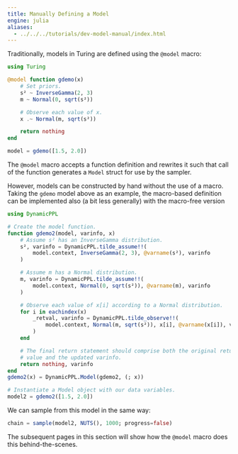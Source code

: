 ```yaml
---
title: Manually Defining a Model
engine: julia
aliases:
  - ../../../tutorials/dev-model-manual/index.html
---
```


Traditionally, models in Turing are defined using the `@model` macro:

```julia
using Turing

@model function gdemo(x)
    # Set priors.
    s² ~ InverseGamma(2, 3)
    m ~ Normal(0, sqrt(s²))

    # Observe each value of x.
    x .~ Normal(m, sqrt(s²))

    return nothing
end

model = gdemo([1.5, 2.0])
```

The `@model` macro accepts a function definition and rewrites it such that call of the function generates a `Model` struct for use by the sampler.

However, models can be constructed by hand without the use of a macro.
Taking the `gdemo` model above as an example, the macro-based definition can be implemented also (a bit less generally) with the macro-free version

```julia
using DynamicPPL

# Create the model function.
function gdemo2(model, varinfo, x)
    # Assume s² has an InverseGamma distribution.
    s², varinfo = DynamicPPL.tilde_assume!!(
        model.context, InverseGamma(2, 3), @varname(s²), varinfo
    )

    # Assume m has a Normal distribution.
    m, varinfo = DynamicPPL.tilde_assume!!(
        model.context, Normal(0, sqrt(s²)), @varname(m), varinfo
    )

    # Observe each value of x[i] according to a Normal distribution.
    for i in eachindex(x)
        _retval, varinfo = DynamicPPL.tilde_observe!!(
            model.context, Normal(m, sqrt(s²)), x[i], @varname(x[i]), varinfo
        )
    end

    # The final return statement should comprise both the original return
    # value and the updated varinfo.
    return nothing, varinfo
end
gdemo2(x) = DynamicPPL.Model(gdemo2, (; x))

# Instantiate a Model object with our data variables.
model2 = gdemo2([1.5, 2.0])
```

We can sample from this model in the same way:

```julia
chain = sample(model2, NUTS(), 1000; progress=false)
```

The subsequent pages in this section will show how the `@model` macro does this behind-the-scenes.
